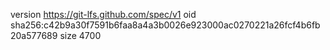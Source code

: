 version https://git-lfs.github.com/spec/v1
oid sha256:c42b9a30f7591b6faa8a4a3b0026e923000ac0270221a26fcf4b6fb20a577689
size 4700
